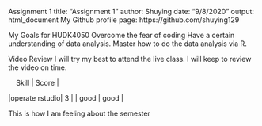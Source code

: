 Assignment 1
title: "Assignment 1"
author: Shuying
date: "9/8/2020"
output: html_document
My Github profile page: https://github.com/shuying129

My Goals for HUDK4050
Overcome the fear of coding
Have a certain understanding of data analysis.
Master how to do the data analysis via R.

Video Review
I will try my best to attend the live class. I will keep to review the video on time.

|     Skill     | Score |
|operate rstudio|    3  |
|      good     |  good |

This is how I am feeling about the semester


